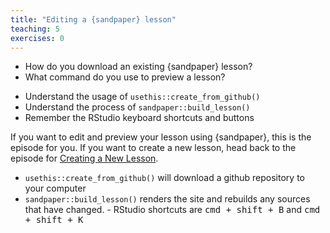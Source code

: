 ```yaml
---
title: "Editing a {sandpaper} lesson"
teaching: 5
exercises: 0
---
```


:::::::::::::::::::: questions

 - How do you download an existing {sandpaper} lesson?
 - What command do you use to preview a lesson?
 
:::::::::::::::::::::::::::::

:::::::::::::::::::: objectives

 - Understand the usage of `usethis::create_from_github()`
 - Understand the process of `sandpaper::build_lesson()`
 - Remember the RStudio keyboard shortcuts and buttons

:::::::::::::::::::::::::::::::


If you want to edit and preview your lesson using {sandpaper}, this is the
episode for you. If you want to create a new lesson, head back to the episode
for [Creating a New Lesson](new-site.html).


::::::::::::::::::::: keypoints

 - `usethis::create_from_github()` will download a github repository to your computer
 - `sandpaper::build_lesson()` renders the site and rebuilds any sources that have changed. - RStudio shortcuts are <kbd>cmd + shift + B</kbd> and <kbd>cmd + shift + K</kbd>

:::::::::::::::::::::::::::::::
